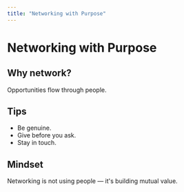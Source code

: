 ```yaml
---
title: "Networking with Purpose"
---
```


# Networking with Purpose

## Why network?
Opportunities flow through people.  

## Tips
- Be genuine.  
- Give before you ask.  
- Stay in touch.  

## Mindset
Networking is not using people — it's building mutual value.
